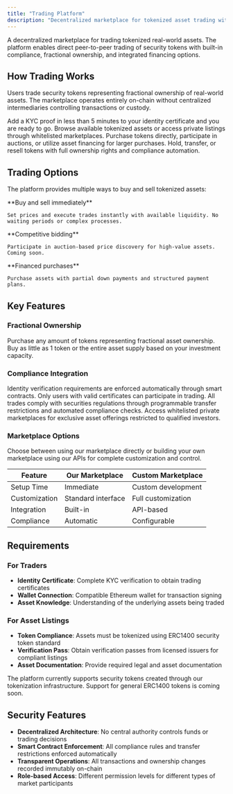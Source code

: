 ```yaml
---
title: "Trading Platform"
description: "Decentralized marketplace for tokenized asset trading with integrated compliance and financing"
---
```


A decentralized marketplace for trading tokenized real-world assets. The platform enables direct peer-to-peer trading of security tokens with built-in compliance, fractional ownership, and integrated financing options.

## How Trading Works

Users trade security tokens representing fractional ownership of real-world assets. The marketplace operates entirely on-chain without centralized intermediaries controlling transactions or custody.

<Steps>
  <Step title="Identity Verification">
    Add a KYC proof in less than 5 minutes to your identity certificate and you are ready to go.
  </Step>
  
  <Step title="Asset Discovery">
    Browse available tokenized assets or access private listings through whitelisted marketplaces.
  </Step>
  
  <Step title="Execute Trades">
    Purchase tokens directly, participate in auctions, or utilize asset financing for larger purchases.
  </Step>
  
  <Step title="Asset Management">
    Hold, transfer, or resell tokens with full ownership rights and compliance automation.
  </Step>
</Steps>

## Trading Options

The platform provides multiple ways to buy and sell tokenized assets:

<Columns cols={3}>
  <Card title="Direct Trading" icon="check">
    **Buy and sell immediately**
    
    Set prices and execute trades instantly with available liquidity. No waiting periods or complex processes.
  </Card>
  
  <Card title="Auctions" icon="gavel">
    **Competitive bidding**
    
    Participate in auction-based price discovery for high-value assets. Coming soon.
  </Card>
  
  <Card title="Asset Financing" icon="credit-card" href="/asset-financing">
    **Financed purchases**
    
    Purchase assets with partial down payments and structured payment plans.
  </Card>
</Columns>

## Key Features

### Fractional Ownership

Purchase any amount of tokens representing fractional asset ownership. Buy as little as 1 token or the entire asset supply based on your investment capacity.

### Compliance Integration

<Accordion title="Automated KYC Verification">
  Identity verification requirements are enforced automatically through smart contracts. Only users with valid certificates can participate in trading.
</Accordion>

<Accordion title="Regulatory Compliance">
  All trades comply with securities regulations through programmable transfer restrictions and automated compliance checks.
</Accordion>

<Accordion title="Private Markets">
  Access whitelisted private marketplaces for exclusive asset offerings restricted to qualified investors.
</Accordion>

### Marketplace Options

<Info>
Choose between using our marketplace directly or building your own marketplace using our APIs for complete customization and control.
</Info>

| Feature | Our Marketplace | Custom Marketplace |
|---------|----------------|-------------------|
| Setup Time | Immediate | Custom development |
| Customization | Standard interface | Full customization |
| Integration | Built-in | API-based |
| Compliance | Automatic | Configurable |

## Requirements

### For Traders

- **Identity Certificate**: Complete KYC verification to obtain trading certificates
- **Wallet Connection**: Compatible Ethereum wallet for transaction signing
- **Asset Knowledge**: Understanding of the underlying assets being traded

### For Asset Listings

- **Token Compliance**: Assets must be tokenized using ERC1400 security token standard
- **Verification Pass**: Obtain verification passes from licensed issuers for compliant listings
- **Asset Documentation**: Provide required legal and asset documentation

<Note>
The platform currently supports security tokens created through our tokenization infrastructure. Support for general ERC1400 tokens is coming soon.
</Note>

## Security Features

- **Decentralized Architecture**: No central authority controls funds or trading decisions
- **Smart Contract Enforcement**: All compliance rules and transfer restrictions enforced automatically
- **Transparent Operations**: All transactions and ownership changes recorded immutably on-chain
- **Role-based Access**: Different permission levels for different types of market participants
